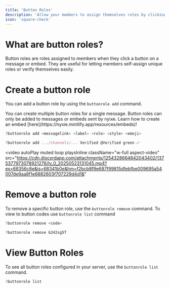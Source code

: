 ```yaml
---
title: 'Button Roles'
description: 'Allow your members to assign themselves roles by clicking a button.'
icon: 'square-check'
---
```



# What are button roles?
Button roles are roles assigned to members when they click a button on a message or embed. They are useful for letting members self-assign unique roles or verify themselves easily.

# Create a button role

You can add a button role by using the `buttonrole add` command.

<Tip>
You can create multiple button roles for a single message.
</Tip>
<Info>
Button roles can only be added to messages or embeds sent by nyixe. Learn how to create an embed [here](https://nyxie.mintlify.app/resources/embeds)!
</Info>
<CodeGroup>

  ```javascript Syntax
  ?buttonrole add <messagelink> <label> <role> <style> <emoji> 
  ```
  ```javascript Example
  ?buttonrole add .../channels/... Verified @Verified green ✅
  ```

</CodeGroup>


<video
  autoPlay
  muted
  loop
  playsInline
  className="w-full aspect-video"
  src="https://cdn.discordapp.com/attachments/1254328664842043402/1375377973078921276/lv_0_20250523131045.mp4?ex=68356c8e&is=68341b0e&hm=f2bcb8f9e687f99815dfebfbe009695a54007de9aa8f1e6882603f707229d4d1&"
></video>


# Remove a button role

To remove a specific button role, use the `buttonrole remove` command.
<Info>
To view to button codes use `buttonrole list` command
</Info>

<CodeGroup>

  ```javascript Syntax
  ?buttonrole remove <code>
  ```
  ```javascript Example
  ?buttonrole remove G242sg5T
  ```

</CodeGroup>

# View Button Roles

To see all button roles configured in your server, use the `buttonrole list` command. 

<CodeGroup>

  ```javascript Example
  ?buttonrole list
  ```
</CodeGroup>